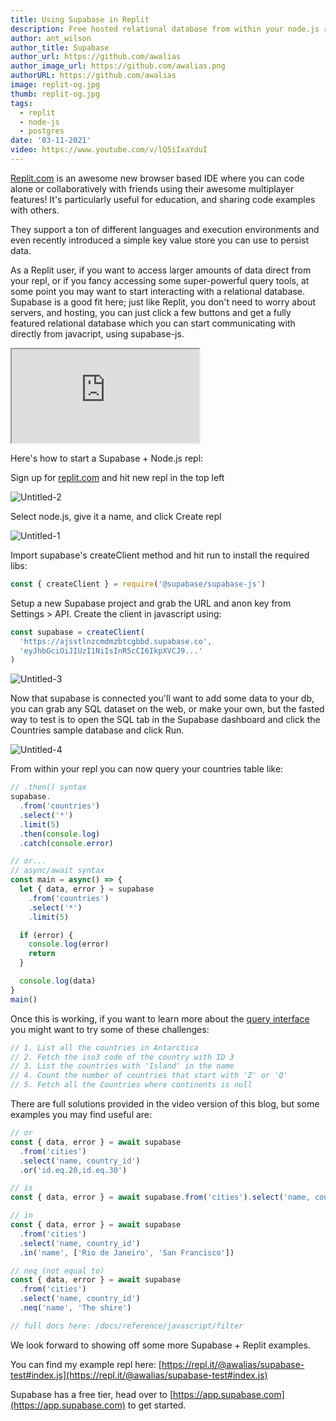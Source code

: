 ```yaml
---
title: Using Supabase in Replit
description: Free hosted relational database from within your node.js repl
author: ant_wilson
author_title: Supabase
author_url: https://github.com/awalias
author_image_url: https://github.com/awalias.png
authorURL: https://github.com/awalias
image: replit-og.jpg
thumb: replit-og.jpg
tags:
  - replit
  - node-js
  - postgres
date: '03-11-2021'
video: https://www.youtube.com/v/lQ5iIxaYduI
---
```


[Replit.com](http://replit.com) is an awesome new browser based IDE where you can code alone or collaboratively with friends using their awesome multiplayer features! It's particularly useful for education, and sharing code examples with others.

They support a ton of different languages and execution environments and even recently introduced a simple key value store you can use to persist data.

As a Replit user, if you want to access larger amounts of data direct from your repl, or if you fancy accessing some super-powerful query tools, at some point you may want to start interacting with a relational database. Supabase is a good fit here; just like Replit, you don't need to worry about servers, and hosting, you can just click a few buttons and get a fully featured relational database which you can start communicating with directly from javacript, using supabase-js.

<div className="video-container">
  <iframe
className="video-with-border w-full"
src="https://www.youtube-nocookie.com/embed/lQ5iIxaYduI"
    frameBorder="1"
    allow="accelerometer; autoplay; clipboard-write; encrypted-media; gyroscope; picture-in-picture"
    allowFullScreen

> </iframe>

</div>

Here's how to start a Supabase + Node.js repl:

Sign up for [replit.com](http://replit.com) and hit new repl in the top left

![Untitled-2](/images/blog/2021-march/u3dljulzsyqu58i75epn.png)

Select node.js, give it a name, and click Create repl

![Untitled-1](/images/blog/2021-march/7rcfbb12sfabevto571j.png)

Import supabase's createClient method and hit run to install the required libs:

```jsx
const { createClient } = require('@supabase/supabase-js')
```

Setup a new Supabase project and grab the URL and anon key from Settings > API. Create the client in javascript using:

```jsx
const supabase = createClient(
  'https://ajsstlnzcmdmzbtcgbbd.supabase.co',
  'eyJhbGciOiJIUzI1NiIsInR5cCI6IkpXVCJ9...'
)
```

![Untitled-3](/images/blog/2021-march/5j5aqyjdh74qm83slmli.png)

Now that supabase is connected you'll want to add some data to your db, you can grab any SQL dataset on the web, or make your own, but the fasted way to test is to open the SQL tab in the Supabase dashboard and click the Countries sample database and click Run.

![Untitled-4](/images/blog/2021-march/54yykm6h9hqpric87zad.png)

From within your repl you can now query your countries table like:

```jsx
// .then() syntax
supabase.
  .from('countries')
  .select('*')
  .limit(5)
  .then(console.log)
  .catch(console.error)

// or...
// async/await syntax
const main = async() => {
  let { data, error } = supabase
    .from('countries')
    .select('*')
    .limit(5)

  if (error) {
    console.log(error)
    return
  }

  console.log(data)
}
main()
```

Once this is working, if you want to learn more about the [query interface](/docs/reference/javascript/filter) you might want to try some of these challenges:

```jsx
// 1. List all the countries in Antarctica
// 2. Fetch the iso3 code of the country with ID 3
// 3. List the countries with 'Island' in the name
// 4. Count the number of countries that start with 'Z' or 'Q'
// 5. Fetch all the Countries where continents is null
```

There are full solutions provided in the video version of this blog, but some examples you may find useful are:

```jsx
// or
const { data, error } = await supabase
  .from('cities')
  .select('name, country_id')
  .or('id.eq.20,id.eq.30')

// is
const { data, error } = await supabase.from('cities').select('name, country_id').is('name', null)

// in
const { data, error } = await supabase
  .from('cities')
  .select('name, country_id')
  .in('name', ['Rio de Janeiro', 'San Francisco'])

// neq (not equal to)
const { data, error } = await supabase
  .from('cities')
  .select('name, country_id')
  .neq('name', 'The shire')

// full docs here: /docs/reference/javascript/filter
```

We look forward to showing off some more Supabase + Replit examples.

You can find my example repl here: [https://repl.it/@awalias/supabase-test#index.js](https://repl.it/@awalias/supabase-test#index.js)

Supabase has a free tier, head over to [https://app.supabase.com](https://app.supabase.com) to get started.
